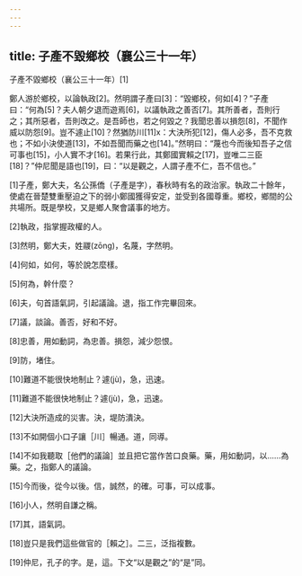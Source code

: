 ```yaml
---
---
---
```

title: 子產不毀鄉校（襄公三十一年）
---




子產不毀鄉校（襄公三十一年）[1]

鄭人游於鄉校，以論執政[2]。然明謂子產曰[3]：“毀鄉校，何如[4]？”子產曰：“何為[5]？夫人朝夕退而遊焉[6]，以議執政之善否[7]。其所善者，吾則行之；其所惡者，吾則改之。是吾師也，若之何毀之？我聞忠善以損怨[8]，不聞作威以防怨[9]。豈不遽止[10]？然猶防川[11]x：大決所犯[12]，傷人必多，吾不克救也；不如小決使道[13]，不如吾聞而藥之也[14]。”然明曰：“蔑也今而後知吾子之信可事也[15]，小人實不才[16]。若果行此，其鄭國實賴之[17]，豈唯二三臣[18]？”仲尼聞是語也[19]，曰：“以是觀之，人謂子產不仁，吾不信也。”

[1]子產，鄭大夫，名公孫僑（子產是字），春秋時有名的政治家。執政二十餘年，使處在晉楚雙重壓迫之下的弱小鄭國獲得安定，並受到各國尊重。鄉校，鄉間的公共場所。既是學校，又是鄉人聚會議事的地方。

[2]執政，指掌握政權的人。

[3]然明，鄭大夫，姓鬷(zōng)，名蔑，字然明。

[4]何如，如何，等於說怎麼樣。

[5]何為，幹什麼？

[6]夫，句首語氣詞，引起議論。退，指工作完畢回來。

[7]議，談論。善否，好和不好。

[8]忠善，用如動詞，為忠善。損怨，減少怨恨。

[9]防，堵住。

[10]難道不能很快地制止？遽(jù)，急，迅速。

[11]難道不能很快地制止？遽(jù)，急，迅速。

[12]大決所造成的災害。決，堤防潰決。

[13]不如開個小口子讓［川］暢通。道，同導。

[14]不如我聽取［他們的議論］並且把它當作苦口良藥。藥，用如動詞，以……為藥。之，指鄭人的議論。

[15]今而後，從今以後。信，誠然，的確。可事，可以成事。

[16]小人，然明自謙之稱。

[17]其，語氣詞。

[18]豈只是我們這些做官的［賴之］。二三，泛指複數。

[19]仲尼，孔子的字。是，這。下文“以是觀之”的“是”同。